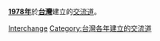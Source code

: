 '''[[1978年|1978年]]'''於'''[[台灣|台灣]]'''建立的[[交流道|交流道]]。
{{Cat topic in year|topic=台灣建立的交流道|year=1978}}
[[Category:1978年台灣建立|Interchange]]
[[Category:台灣各年建立的交流道|Category:台灣各年建立的交流道]]